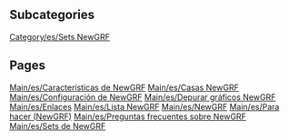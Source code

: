 
== Subcategories ==
[[Category/es/Sets NewGRF]]

== Pages ==
[[Main/es/Características de NewGRF]]
[[Main/es/Casas NewGRF]]
[[Main/es/Configuración de NewGRF]]
[[Main/es/Depurar gráficos NewGRF]]
[[Main/es/Enlaces]]
[[Main/es/Lista NewGRF]]
[[Main/es/NewGRF]]
[[Main/es/Para hacer (NewGRF)]]
[[Main/es/Preguntas frecuentes sobre NewGRF]]
[[Main/es/Sets de NewGRF]]
